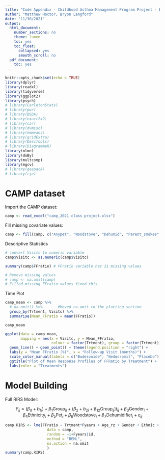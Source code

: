 ```yaml
---
title: "Code Appendix - Childhood Asthma Management Program Project - BSTA 519"
author: "Matthew Hoctor, Bryon Langford"
date: "11/30/2021"
output:
  html_document:
    number_sections: no
    theme: lumen
    toc: yes
    toc_float:
      collapsed: yes
      smooth_scroll: no
  pdf_document:
    toc: yes
---
```


```r
knitr::opts_chunk$set(echo = TRUE)
library(dplyr)
library(readxl)
library(tidyverse)
library(ggplot2)
library(psych)
# library(CarletonStats)
# library(pwr)
# library(BSDA)
# library(exact2x2)
# library(car)
# library(dvmisc)
# library(emmeans)
# library(gridExtra)
# library(DescTools)
# library(DiagrammeR)
library(nlme)
library(doBy)
library(multcomp)
library(mgcv)
# library(geepack)
# library(rje)
```

# CAMP dataset

Import the CAMP dataset:

```r
camp <- read_excel("camp_2021 class project.xlsx")
```

Fill missing covariate values:

```r
camp <- fill(camp, c("Anypet", "Woodstove", "Dehumid", "Parent_smokes", "FFratio"), .direction = "downup")
```

Descriptive Statistics

```r
# convert Visitc to numeric variable
camp$Visitc <- as.numeric(camp$Visitc)

summary(camp$FFratio) # FFratio variable has 31 missing values

# Remove missing values
# camp <- na.omit(camp)
# Filled missing FFratio values fixed this
```

Time Plot

```r
camp_mean <- camp %>%
  # na.omit() %>%       #Moved na.omit to the plotting section
  group_by(Trtment, Visitc) %>%
  summarise(Mean_FFratio = mean(FFratio))

camp_mean

ggplot(data = camp_mean,
       mapping = aes(x = Visitc, y = Mean_FFratio,
                     colour = factor(Trtment), group = factor(Trtment))) +
  geom_line() + geom_point() + theme(legend.position = "right") +
  labs(y = "Mean FFratio (%)", x = "Follow-up Visit (months)") +
  scale_color_manual(labels = c("Budesonide", "Nedocromil", "Placebo"), values =   c("#009E73", "#0072B2", "#CC79A7")) + 
  ggtitle("Plot of Mean Response Profiles of FFRatio by Treatment") + 
  labs(color = "Treatments")
```

# Model Building

Full RIRS Model:

$$Y_{ij} = (\beta_0 + b_{1i}) + \beta_1 \mbox{Group}_{ij} + (\beta_2 + b_{2i} + \beta_{12}\mbox{Group}_{ij})t_{ij} +\beta_3 \mbox{Gender}_i +\beta_4 \mbox{Ethnicity}_i +\beta_5 \mbox{Pet}_i +\beta_6 \mbox{Woodstove}_i +\beta_7 \mbox{Dehumidifier}_i +\varepsilon_{ij}$$


```r
camp.RIRS <- lme(FFratio ~ Trtment*Fyears + Age_rz + Gender + Ethnic + Anypet + Woodstove + Dehumid + Parent_smokes,
                   data = camp,
                   random = ~1+Fyears|id,
                   method = "REML",
                   na.action = na.omit
                   )
summary(camp.RIRS)
```

